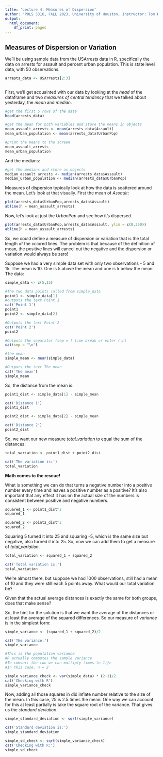 ```yaml
---
title: 'Lecture 4: Measures of Dispersion'
author: "POLS 3316, FALL 2023, University of Houston, Instructor: Tom Hanna"
output:
  html_document:
    df_print: paged
---
```


## Measures of Dispersion or Variation

We'll be using sample data from the USArrests data in R, specifically the data on arrests for assault and percent urban population. This is state level data, with 50 observations. 

```r

arrests_data <- USArrests[2:3]
     
```

First, we'll get acquainted with our data by looking at the *head* of the dataframe and two *measures of central tendency* that we talked about yesterday, the *mean* and *median*. 

```r

#get the first 6 rows of the data
head(arrests_data)

```

```r
#get the mean for both variables and store the means in objects
mean_assault_arrests <- mean(arrests_data$Assault)
mean_urban_population <- mean(arrests_data$UrbanPop)

#print the means to the screen
mean_assault_arrests
mean_urban_population
```


And the medians:

```r

#get the medians and store as objects
median_assault_arrests <- median(arrests_data$Assault)
median_urban_population <- median(arrests_data$UrbanPop)

```

Measures of dispersion typically look at how the data is scattered around the mean. Let's look at that visually. First the mean of *Assault*:

```r

plot(arrests_data$UrbanPop,arrests_data$Assault)
abline(h = mean_assault_arrests)

```
Now, let's look at just the *UrbanPop* and see how it's dispersed.

```r

plot(arrests_data$UrbanPop,arrests_data$Assault, ylim = c(0,350))
abline(h = mean_assault_arrests)

```

So, we could define a measure of dispersion or variation that is the total length of the colored lines. The problem is that because of the definition of mean, the positive lines will cancel out the negative and the dispersion or variation would always be zero!

Suppose we had a very simple data set with only two observations - 5 and 15. The mean is 10. One is 5 above the mean and one is 5 below the mean. The data:

```r

simple_data <- c(5,15)

#The two data points called from simple_data
point1 <- simple_data[1]
#outputs the text Point 1
cat('Point 1')
point1
point2 <- simple_data[2]

#Outputs the text Point 2
cat('Point 2')
point2

#Outputs the separator (sep = ) line break or enter (\n)
cat(sep = "\n")

#the mean
simple_mean <- mean(simple_data)

#Outputs the text The mean
cat('The mean')
simple_mean 

```
So, the distance from the mean is:

```r

point1_dist <- simple_data[1] - simple_mean

cat('Distance 1')
point1_dist

point2_dist <- simple_data[2] - simple_mean

cat('Distance 2')
point2_dist

```
So, we want our new measure *total_variation* to equal the sum of the distances:

```r
total_variation <- point1_dist + point2_dist

cat('The variation is:')
total_variation
```

**Math comes to the rescue!**

What is something we can do that turns a negative number into a positive number every time and leaves a positive number as a positive? It's also important that any effect it has on the actual size of the numbers is consistent between positive and negative numbers. 

```r

squared_1 <- point1_dist^2
squared_1

squared_2 <- point2_dist^2
squared_2

```

Squaring 5 turned it into 25 and squaring -5, which is the same size but negative, also turned it into 25. So, now we can add them to get a measure of *total_variation*.

```r

total_variation <- squared_1 + squared_2

cat('Total variation is:')
total_variation

```

We're almost there, but suppose we had 1000 observations, still had a mean of 10 and they were still each 5 points away. What would our total variation be?

Given that the actual average distances is exactly the same for both groups, does that make sense?






So, the hint for the solution is that we want the average of the distances or at least the average of the squared differences. So our measure of *variance* is in the simplest form:

```r
simple_variance <- (squared_1 + squared_2)/2

cat('The variance:')
simple_variance

#This is the population variance
#R actually computes the sample variance
#To convert the two we can multiply times (n-1)/n
#In this case, n = 2

simple_variance_check <- var(simple_data) * (2-1)/2
cat('Checking with R')
simple_variance_check
```

Now, adding all those squares in did inflate number relative to the size of the mean. In this case, 25 is 2.5 times the mean. One way we can account for this at least partially is take the square root of the variance. That gives us the *standard deviation*. 

```r

simple_standard_deviation <- sqrt(simple_variance)

cat('Standard deviation is:')
simple_standard_deviation

simple_sd_check <- sqrt(simple_variance_check)
cat('Checking with R:')
simple_sd_check

```

